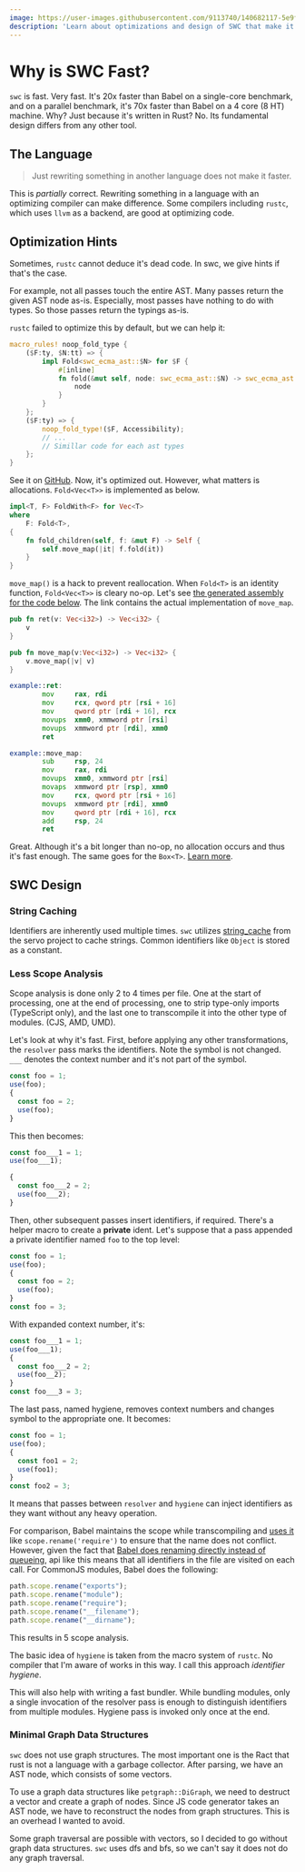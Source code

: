 ```yaml
---
image: https://user-images.githubusercontent.com/9113740/140682117-5e9f460e-c8f1-447c-88a0-e75f80779260.png
description: 'Learn about optimizations and design of SWC that make it 70x faster than Babel on multi-core benchmarks.'
---
```



# Why is SWC Fast?

<Authors date="February 16th, 2020">
  <Author name="DongYoon Kang" link="https://twitter.com/kdy1dev" />
</Authors>

`swc` is fast. Very fast. It's 20x faster than Babel on a single-core benchmark, and on a parallel benchmark, it's 70x faster than Babel on a 4 core (8 HT) machine. Why? Just because it's written in Rust? No. Its fundamental design differs from any other tool.

## The Language

> Just rewriting something in another language does not make it faster.

This is _partially_ correct. Rewriting something in a language with an optimizing compiler can make difference. Some compilers including `rustc`, which uses `llvm` as a backend, are good at optimizing code.

## Optimization Hints

Sometimes, `rustc` cannot deduce it's dead code. In swc, we give hints if that's the case.

For example, not all passes touch the entire AST. Many passes return the given AST node as-is. Especially, most passes have nothing to do with types. So those passes return the typings as-is.

`rustc` failed to optimize this by default, but we can help it:

```rust
macro_rules! noop_fold_type {
    ($F:ty, $N:tt) => {
        impl Fold<swc_ecma_ast::$N> for $F {
            #[inline]
            fn fold(&mut self, node: swc_ecma_ast::$N) -> swc_ecma_ast::$N {
                node
            }
        }
    };
    ($F:ty) => {
        noop_fold_type!($F, Accessibility);
        // ...
        // Simillar code for each ast types
    };
}
```

See it on [GitHub](https://github.com/swc-project/swc/blob/f17e49934c456022f5d6bfa23f7ad6af5ea2e338/ecmascript/transforms/src/macros.rs). Now, it's optimized out. However, what matters is allocations. `Fold<Vec<T>>` is implemented as below.

```rust
impl<T, F> FoldWith<F> for Vec<T>
where
    F: Fold<T>,
{
    fn fold_children(self, f: &mut F) -> Self {
        self.move_map(|it| f.fold(it))
    }
}
```

`move_map()` is a hack to prevent reallocation. When `Fold<T>` is an identity function, `Fold<Vec<T>>` is cleary no-op. Let's see [the generated assembly for the code below](https://godbolt.org/z/kJE4Rq). The link contains the actual implementation of `move_map`.

```rust
pub fn ret(v: Vec<i32>) -> Vec<i32> {
    v
}

pub fn move_map(v:Vec<i32>) -> Vec<i32> {
    v.move_map(|v| v)
}
```

```asm
example::ret:
        mov     rax, rdi
        mov     rcx, qword ptr [rsi + 16]
        mov     qword ptr [rdi + 16], rcx
        movups  xmm0, xmmword ptr [rsi]
        movups  xmmword ptr [rdi], xmm0
        ret

example::move_map:
        sub     rsp, 24
        mov     rax, rdi
        movups  xmm0, xmmword ptr [rsi]
        movaps  xmmword ptr [rsp], xmm0
        mov     rcx, qword ptr [rsi + 16]
        movups  xmmword ptr [rdi], xmm0
        mov     qword ptr [rdi + 16], rcx
        add     rsp, 24
        ret
```

Great. Although it's a bit longer than no-op, no allocation occurs and thus it's fast enough.
The same goes for the `Box<T>`. [Learn more](https://godbolt.org/z/5fDXQK).

## SWC Design

### String Caching

Identifiers are inherently used multiple times. `swc` utilizes [string_cache](https://github.com/servo/string-cache) from the servo project to cache strings. Common identifiers like `Object` is stored as a constant.

### Less Scope Analysis

Scope analysis is done only 2 to 4 times per file. One at the start of processing, one at the end of processing, one to strip type-only imports (TypeScript only), and the last one to transcompile it into the other type of modules. (CJS, AMD, UMD).

Let's look at why it's fast. First, before applying any other transformations, the `resolver` pass marks the identifiers. Note the symbol is not changed. `___` denotes the context number and it's not part of the symbol.

```js
const foo = 1;
use(foo);
{
  const foo = 2;
  use(foo);
}
```

This then becomes:

```js
const foo___1 = 1;
use(foo___1);

{
  const foo___2 = 2;
  use(foo___2);
}
```

Then, other subsequent passes insert identifiers, if required. There's a helper macro to create a **private** ident. Let's suppose that a pass appended a private identifier named `foo` to the top level:

```js
const foo = 1;
use(foo);
{
  const foo = 2;
  use(foo);
}
const foo = 3;
```

With expanded context number, it's:

```js
const foo___1 = 1;
use(foo___1);
{
  const foo___2 = 2;
  use(foo__2);
}
const foo___3 = 3;
```

The last pass, named hygiene, removes context numbers and changes symbol to the appropriate one. It becomes:

```js
const foo = 1;
use(foo);
{
  const foo1 = 2;
  use(foo1);
}
const foo2 = 3;
```

It means that passes between `resolver` and `hygiene` can inject identifiers as they want without any heavy operation.

For comparison, Babel maintains the scope while transcompiling and [uses it](https://github.com/babel/babel/blob/31b05060409107caa5737f90bdf79fc3538c0a2d/packages/babel-plugin-transform-modules-commonjs/src/index.js#L148-L152) like `scope.rename('require')` to ensure that the name does not conflict.
However, given the fact that [Babel does renaming directly instead of queueing](https://github.com/babel/babel/blob/31b05060409107caa5737f90bdf79fc3538c0a2d/packages/babel-traverse/src/scope/index.js#L370-L378), api like this means that all identifiers in the file are visited on each call. For CommonJS modules, Babel does the following:

```js
path.scope.rename("exports");
path.scope.rename("module");
path.scope.rename("require");
path.scope.rename("__filename");
path.scope.rename("__dirname");
```

This results in 5 scope analysis.

The basic idea of `hygiene` is taken from the macro system of `rustc`. No compiler that I'm aware of works in this way. I call this approach _identifier hygiene_.

This will also help with writing a fast bundler. While bundling modules, only a single invocation of the resolver pass is enough to distinguish identifiers from multiple modules. Hygiene pass is invoked only once at the end.

### Minimal Graph Data Structures

`swc` does not use graph structures. The most important one is the Ract that rust is not a language with a garbage collector. After parsing, we have an AST node, which consists of some vectors.

To use a graph data structures like `petgraph::DiGraph`, we need to destruct a vector and create a graph of nodes. Since JS code generator takes an AST node, we have to reconstruct the nodes from graph structures.
This is an overhead I wanted to avoid.

Some graph traversal are possible with vectors, so I decided to go without graph data structures. `swc` uses dfs and bfs, so we can't say it does not do any graph traversal.
